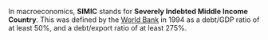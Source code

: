 In macroeconomics, '''SIMIC''' stands for '''Severely Indebted Middle Income Country'''. This was defined by the [[World Bank]] in 1994 as a debt/GDP ratio of at least 50%, and a debt/export ratio of at least 275%.

{{stub}}